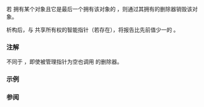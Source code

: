 {{cpp/memory/shared_ptr/title|~shared_ptr}}
{{cpp/memory/shared_ptr/navbar}}
{{ddcl|
~shared_ptr();
}}

若 {{c|*this}} 拥有某个对象且它是最后一个拥有该对象的 {{tt|shared_ptr}}，则通过其拥有的删除器销毁该对象。

析构后，与 {{c|*this}} 共享所有权的智能指针（若存在），将报告比先前值少一的 {{lc|use_count()}}。

===注解===
不同于 {{lc|std::unique_ptr}}，即使被管理指针为空也调用 {{lc|std::shared_ptr}} 的删除器。

===示例===
{{example
|code=
#include &lt;iostream&gt;
#include &lt;memory&gt;

struct S
{
    S() { std::cout &lt;&lt; "S::S()\n"; }
    ~S() { std::cout &lt;&lt; "S::~S()\n"; }
    struct Deleter
    {
        void operator()(S* s) const
        {
            std::cout &lt;&lt; "S::Deleter()\n";
            delete s;
        }
    };
};

int main()
{
    auto sp = std::shared_ptr&lt;S&gt;{new S, S::Deleter{}&lt;!----&gt;};

    auto use_count = [&amp;sp](char c)
    {
        std::cout &lt;&lt; c &lt;&lt; ") use_count(): " &lt;&lt; sp.use_count() &lt;&lt; '\n';
    };

    use_count('A');
    {
        auto sp2 = sp;
        use_count('B');
        {
            auto sp3 = sp;
            use_count('C');
        }
        use_count('D');
    }
    use_count('E');

//  sp.reset();
//  use_count('F'); // 将打印 "F) use_count(): 0"
}
|output=
S::S()
A) use_count(): 1
B) use_count(): 2
C) use_count(): 3
D) use_count(): 2
E) use_count(): 1
S::Deleter()
S::~S()
}}

===参阅===
{{dsc begin}}
{{dsc inc|cpp/memory/weak_ptr/dsc destructor}}
{{dsc end}}

{{langlinks|de|en|es|fr|it|ja|pt|ru}}